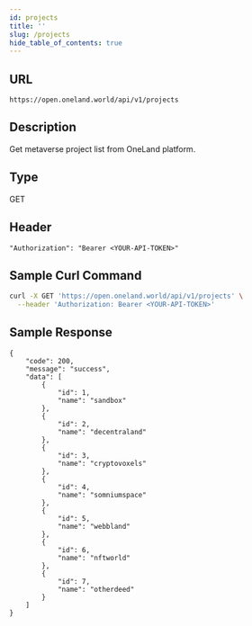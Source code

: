 ```yaml
---
id: projects
title: ''
slug: /projects
hide_table_of_contents: true
---
```


## URL

```
https://open.oneland.world/api/v1/projects
```

## Description
Get metaverse project list from OneLand platform.

## Type
GET

## Header

```
"Authorization": "Bearer <YOUR-API-TOKEN>"
```

## Sample Curl Command

```sh
curl -X GET 'https://open.oneland.world/api/v1/projects' \
  --header 'Authorization: Bearer <YOUR-API-TOKEN>'
```

## Sample Response

```
{
    "code": 200,
    "message": "success",
    "data": [
        {
            "id": 1,
            "name": "sandbox"
        },
        {
            "id": 2,
            "name": "decentraland"
        },
        {
            "id": 3,
            "name": "cryptovoxels"
        },
        {
            "id": 4,
            "name": "somniumspace"
        },
        {
            "id": 5,
            "name": "webbland"
        },
        {
            "id": 6,
            "name": "nftworld"
        },
        {
            "id": 7,
            "name": "otherdeed"
        }
    ]
}
```

